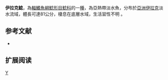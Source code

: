 {{Speciesbox 
| genus = Silurus
| species = triostegus
| status = LC
| status_system = IUCN3.1
| authority = [[Heckel|Heckel]], 1843
| synonyms = 
}}

'''伊拉克鯰'''，為[[輻鰭魚綱|輻鰭魚綱]][[鯰形目|鯰形目]][[鯰科|鯰科]]的一[[種|種]]，為亞熱帶淡水魚，分布於[[亞洲|亞洲]][[伊拉克|伊拉克]]淡水流域，體長可達81公分，棲息在底層水域，生活習性不明
。

==参考文献==
*{{FishBase_species|genus=Silurus|species=triostegus|year=2015|month=8}}

== 扩展阅读 ==
{{refbegin}}
{{wikispecies-inline|Silurus triostegus|伊拉克鯰}}
{{refend}}
{{Taxonbar|from=Q5545949}}

[[Category:鯰屬|Y]]